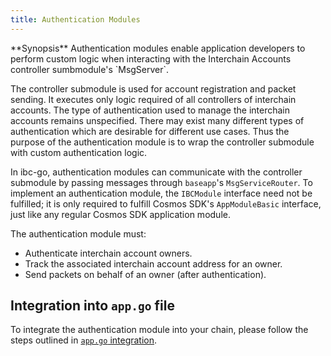 ```yaml
---
title: Authentication Modules
---
```


<Note>
**Synopsis**
Authentication modules enable application developers to perform custom logic when interacting with the Interchain Accounts controller sumbmodule's `MsgServer`.
</Note>

The controller submodule is used for account registration and packet sending. It executes only logic required of all controllers of interchain accounts. The type of authentication used to manage the interchain accounts remains unspecified. There may exist many different types of authentication which are desirable for different use cases. Thus the purpose of the authentication module is to wrap the controller submodule with custom authentication logic.

In ibc-go, authentication modules can communicate with the controller submodule by passing messages through `baseapp`'s `MsgServiceRouter`. To implement an authentication module, the `IBCModule` interface need not be fulfilled; it is only required to fulfill Cosmos SDK's `AppModuleBasic` interface, just like any regular Cosmos SDK application module.

The authentication module must:

* Authenticate interchain account owners.
* Track the associated interchain account address for an owner.
* Send packets on behalf of an owner (after authentication).

## Integration into `app.go` file

To integrate the authentication module into your chain, please follow the steps outlined in [`app.go` integration](/docs/ibc/v6.3.x/apps/interchain-accounts/integration.mdx#example-integration).
